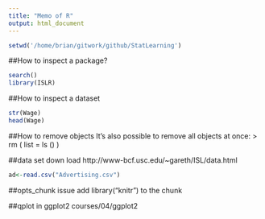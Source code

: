 ```yaml
---
title: "Memo of R"
output: html_document
---
```

```r
setwd('/home/brian/gitwork/github/StatLearning')
```

##How to inspect a package?
```r
search()
library(ISLR)
```

##How to inspect a dataset
```r
str(Wage)
head(Wage)
```
##How to remove objects
It’s also possible to remove all objects at once:
> rm ( list = ls () )


##data set down load
http://www-bcf.usc.edu/~gareth/ISL/data.html
```r
ad<-read.csv("Advertising.csv")
```
##opts_chunk issue
add library("knitr") to the chunk

##qplot in ggplot2
courses/04/ggplot2
